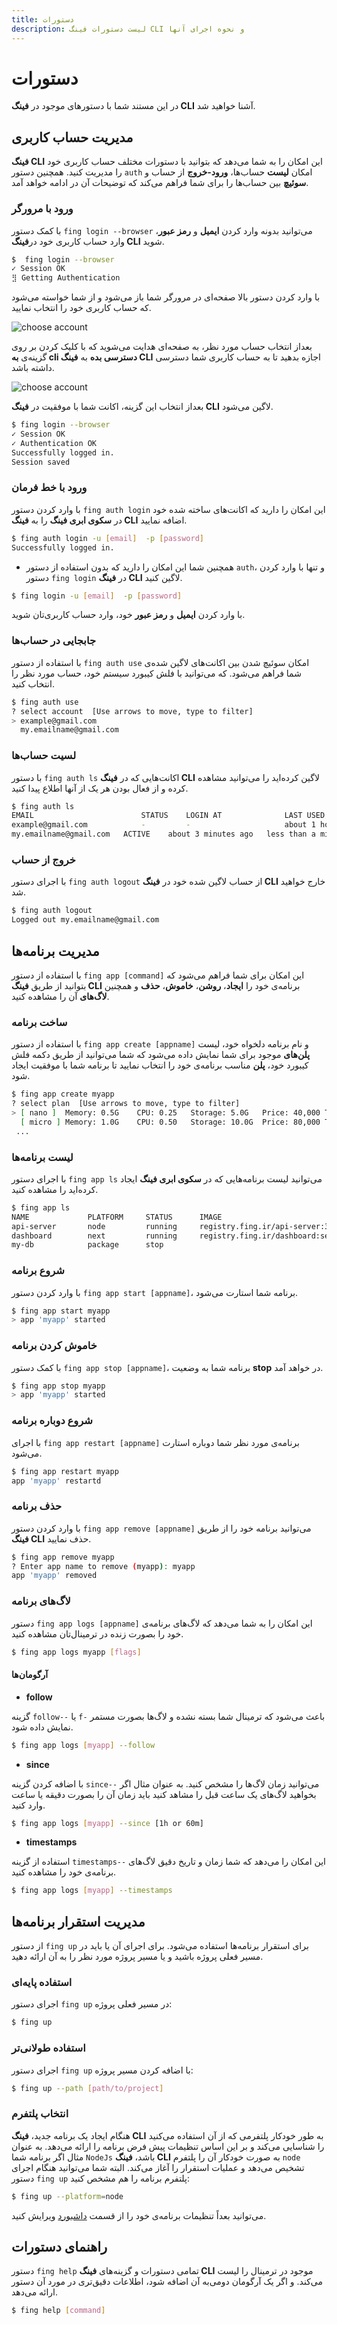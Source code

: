 ```yaml
---
title: دستورات
description: لیست دستورات فینگ CLI و نحوه اجرای آنها
---
```



# دستورات

در این مستند شما با دستورهای موجود در **فینگ CLI** آشنا خواهید شد.
## مدیریت حساب کاربری

**فینگ CLI** این امکان را به شما می‌دهد که بتوانید با دستورات مختلف حساب کاربری خود را مدیریت کنید.
همچنین دستور `auth` امکان **لیست** حساب‌ها، **ورود-خروج** از حساب و **سوئیچ**  بین حساب‌ها را برای شما فراهم می‌کند که توضیحات آن در ادامه خواهد آمد.

### ورود با مرورگر

با کمک دستور `fing login --browser` می‌توانید بدونه وارد کردن **ایمیل** و **رمز عبور**، وارد حساب کاربری خود در**فینگ ‌CLI** شوید.

```bash
$  fing login --browser
✓ Session OK
⣻ Getting Authentication
```

با وارد کردن دستور بالا صفحه‌ای در مرورگر شما باز می‌شود و از شما خواسته می‌شود که حساب کاربری خود را انتخاب نمایید.

![choose account](/images/cli-browser-choose-account.jpg)

بعداز انتخاب حساب مورد نظر، به صفحه‌ای هدایت می‌شوید که با کلیک کردن بر روی گزینه‌ی **به cli دسترسی بده** به **فینگ CLI** اجازه بدهید تا به حساب کاربری شما دسترسی داشته باشد.

![choose account](/images/cli-browser-access.jpg)

بعداز انتخاب این گزینه، اکانت شما با موفقیت در **فینگ‌ CLI** لاگین می‌شود.

```bash
$ fing login --browser
✓ Session OK
✓ Authentication OK
Successfully logged in.
Session saved
```

### ورود با خط فرمان

با وارد کردن دستور `fing auth login` این امکان را دارید که اکانت‌‌‌های ساخته شده خود در **سکوی ابری فینگ** را به **فینگ CLI** اضافه نمایید.

```bash
$ fing auth login -u [email]  -p [password]
Successfully logged in.
```

- همچنین شما این امکان را دارید که بدون استفاده از دستور `auth`، و تنها با وارد کردن دستور `fing login` در **فینگ CLI** لاگین کنید.

```bash
$ fing login -u [email]  -p [password]
```

با وارد کردن **ایمیل** و **رمز عبور** خود، وارد حساب کاربری‌تان شوید.

### جابجایی در حساب‌ها

با استفاده از دستور `fing auth use` امکان سوئیچ شدن بین اکانت‌‌های لاگین شده‌ی شما فراهم می‌شود. که می‌توانید با فلش کیبورد سیستم خود، حساب مورد نظر را انتخاب کنید.

```bash
$ fing auth use
? select account  [Use arrows to move, type to filter]
> example@gmail.com
  my.emailname@gmail.com
```

### لسیت حساب‌ها

با دستور `fing auth ls` اکانت‌‌هایی که در **فینگ CLI** لاگین کرده‌اید را می‌توانید مشاهده کرده و از فعال بودن هر یک از آنها اطلاع پیدا کنید.

```bash
$ fing auth ls
EMAIL                        STATUS    LOGIN AT              LAST USED AT
example@gmail.com            -         -                     about 1 hour ago
my.emailname@gmail.com   ACTIVE    about 3 minutes ago   less than a minute ago
```

### خروج از حساب

با اجرای دستور `fing auth logout` از حساب لاگین شده خود در **فینگ‌ CLI** خارج خواهید شد.

```bash
$ fing auth logout
Logged out my.emailname@gmail.com
```

## مدیریت برنامه‌ها

با استفاده از دستور `fing app [command]` این امکان برای شما فراهم می‌شود که بتوانید از طریق **فینگ‌ CLI** برنامه‌ی خود را **ایجاد**، **روشن**، **خاموش**، **حذف** و همچنین **لاگ‌های** آن را مشاهده کنید.

### ساخت برنامه

با استفاده از دستور `fing app create [appname]` و نام برنامه دلخواه خود، لیست **پلن‌های**  موجود برای شما نمایش داده می‌شود که شما می‌توانید از طریق دکمه فلش کیبورد خود، **پلن**‌ مناسب برنامه‌ی خود را انتخاب نمایید تا برنامه شما با موفقیت ایجاد شود.

```bash
$ fing app create myapp
? select plan  [Use arrows to move, type to filter]
> [ nano ]	Memory: 0.5G	CPU: 0.25	Storage: 5.0G	Price: 40,000 Tomans
  [ micro ]	Memory: 1.0G	CPU: 0.50	Storage: 10.0G	Price: 80,000 Tomans
 ...

```

### لیست برنامه‌ها

با اجرای دستور `fing app ls` می‌توانید لیست برنامه‌هایی که در **سکوی ابری فینگ** ایجاد کرده‌اید را مشاهده کنید.

```bash
$ fing app ls
NAME             PLATFORM     STATUS      IMAGE                                     CREATED
api-server       node         running     registry.fing.ir/api-server:3o7wi6f8      about 5 months ago
dashboard        next         running     registry.fing.ir/dashboard:se0z2on6       about 4 months ago
my-db            package      stop                                                  about 2 months ago
```

### شروع برنامه

با وارد کردن دستور `fing app start [appname]`، برنامه شما استارت می‌شود.

```bash
$ fing app start myapp
> app 'myapp' started

```

### خاموش کردن برنامه

با کمک دستور `fing app stop [appname]`، برنامه شما به وضعیت **stop** در خواهد آمد.

```bash
$ fing app stop myapp
> app 'myapp' started
```

### شروع دوباره برنامه

با اجرای `fing app restart [appname]` برنامه‌ی مورد نظر شما دوباره استارت می‌شود.

```bash
$ fing app restart myapp
app 'myapp' restartd
```

### حذف برنامه

با وارد کردن دستور `fing app remove [appname]` می‌توانید برنامه خود را از طریق **فینگ CLI** حذف نمایید.

```bash
$ fing app remove myapp
? Enter app name to remove (myapp): myapp
app 'myapp' removed
```

### لاگ‌های برنامه

دستور `fing app logs [appname]` این امکان را به شما می‌دهد که لاگ‌های برنامه‌ی خود را بصورت زنده در ترمینال‌تان مشاهده کنید.

```bash
$ fing app logs myapp [flags]
```

#### آرگومان‌ها

- **follow**

گزینه `follow--` یا `f-` باعث می‌شود که ترمینال شما بسته نشده و لاگ‌ها بصورت مستمر نمایش داده شود.

```bash
$ fing app logs [myapp] --follow
```

- **since**

با اضافه کردن گزینه `since--` می‌توانید زمان لاگ‌ها را مشخص کنید. به عنوان مثال اگر بخواهید لاگ‌های یک ساعت قبل را مشاهد کنید باید زمان آن را بصورت دقیقه یا ساعت‌ وارد کنید.

```bash
$ fing app logs [myapp] --since [1h or 60m]
```

- **timestamps**

استفاده از گزینه `timestamps--` این امکان را می‌دهد که شما زمان و تاریخ دقیق لاگ‌های برنامه‌ی خود را مشاهده کنید.

```bash
$ fing app logs [myapp] --timestamps
```

## مدیریت استقرار برنامه‌ها

از دستور `fing up` برای استقرار برنامه‌ها استفاده می‌شود. برای اجرای آن یا باید در مسیر فعلی پروژه باشید و یا مسیر پروژه مورد نظر را به آن ارائه دهید.

### استفاده پایه‌ای

اجرای دستور `fing up` در مسیر فعلی پروژه:

```bash
$ fing up
```

### استفاده طولانی‌تر

اجرای دستور `fing up` با اضافه کردن مسیر پروژه:

```bash
$ fing up --path [path/to/project]
```

### انتخاب پلتفرم

هنگام ایجاد یک برنامه جدید، **فینگ CLI** به طور خودکار پلتفرمی ‌که از آن استفاده می‌کنید را شناسایی می‌کند و بر این اساس تنظیمات پیش فرض برنامه را ارائه می‌دهد. به عنوان مثال اگر برنامه شما `NodeJs` باشد، **فینگ CLI**  به صورت خودکار آن را پلتفرم `node` تشخیص می‌دهد و عملیات استقرار را آغاز می‌کند. البته شما می‌توانید هنگام اجرای دستور `fing up` پلتفرم برنامه را هم مشخص کنید:

```bash
$ fing up --platform=node
```

<Notice variant="info">
  می‌توانید بعداً تنظیمات برنامه‌ی خود را از قسمت <a href="https://cloud.fing.ir">داشبورد</a> ویرایش کنید.
</Notice>

## راهنمای دستورات

دستور `fing help` تمامی دستورات و گزینه‌های **فینگ CLI**  موجود در ترمینال را لیست می‌کند. و اگر یک آرگومان دومی‌به آن اضافه شود، اطلاعات دقیق‌تری در مورد آن دستور ارائه می‌دهد.


```bash
$ fing help [command]
```
